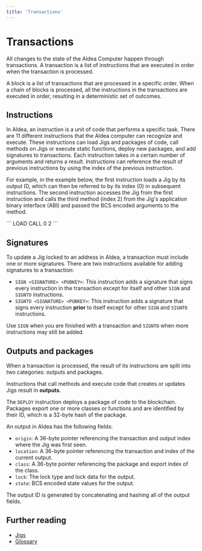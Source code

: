 ```yaml
---
title: 'Transactions'
---
```



# Transactions

All changes to the state of the Aldea Computer happen through transactions. A transaction is a list of instructions that are executed in order when the transaction is processed.

A block is a list of transactions that are processed in a specific order. When a chain of blocks is processed, all the instructions in the transactions are executed in order, resulting in a deterministic set of outcomes.

<VideoPlayer/>

## Instructions

In Aldea, an instruction is a unit of code that performs a specific task. There are 11 different instructions that the Aldea computer can recognize and execute. These instructions can load Jigs and packages of code, call methods on Jigs or execute static functions, deploy new packages, and add signatures to transactions. Each instruction takes in a certain number of arguments and returns a result. Instructions can reference the result of previous instructions by using the index of the previous instruction.

For example, in the example below, the first instruction loads a Jig by its output ID, which can then be referred to by its index (0) in subsequent instructions. The second instruction accesses the Jig from the first instruction and calls the third method (index 2) from the Jig's application binary interface (ABI) and passed the BCS encoded arguments to the method.

<CodeContainer lang="text" lines={false}>
    ```
    LOAD <OUTPUT_ID>
    CALL 0 2 <BCS_ENCODED_ARGS>
    ```
</CodeContainer>

## Signatures

To update a Jig locked to an address in Aldea, a transaction must include one or more signatures. There are two instructions available for adding signatures to a transaction:

- `SIGN <SIGNATURE> <PUBKEY>`: This instruction adds a signature that signs every instruction in the transaction except for itself and other `SIGN` and `SIGNTO` instructions.
- `SIGNTO <SIGNATURE> <PUBKEY>`: This instruction adds a signature that signs every instruction **prior** to itself except for other `SIGN` and `SIGNTO` instructions.

Use `SIGN` when you are finished with a transaction and `SIGNTO` when more instructions may still be added.

## Outputs and packages

When a transaction is processed, the result of its instructions are split into two categories: outputs and packages.

Instructions that call methods and execute code that creates or updates Jigs result in **outputs**.

The `DEPLOY` instruction deploys a package of code to the blockchain. Packages export one or more classes or functions and are identified by their ID, which is a 32-byte hash of the package.

An output in Aldea has the following fields:

- `origin`: A 36-byte pointer referencing the transaction and output index where the Jig was first seen.
- `location`: A 36-byte pointer referencing the transaction and index of the current output.
- `class`: A 36-byte pointer referencing the package and export index of the class.
- `lock`: The lock type and lock data for the output.
- `state`: BCS encoded state values for the output.

The output ID is generated by concatenating and hashing all of the output fields.

## Further reading

- [Jigs](/concepts/jigs)
- [Glossary](/concepts/glossary)
